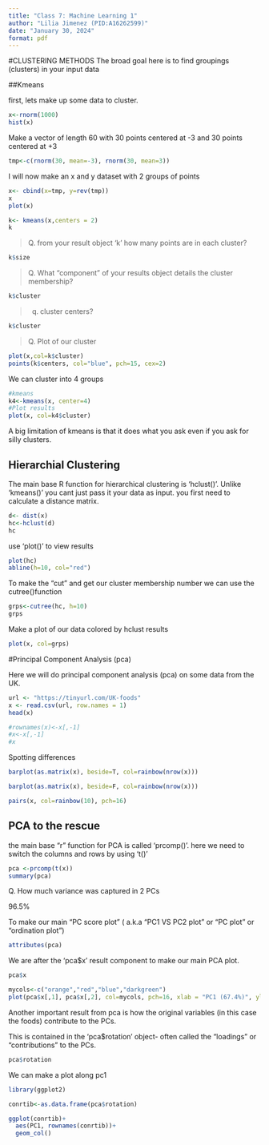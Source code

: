 ```yaml
---
title: "Class 7: Machine Learning 1"
author: "Lilia Jimenez (PID:A16262599)"
date: "January 30, 2024"
format: pdf
---
```


#CLUSTERING METHODS
The broad goal here is to find groupings (clusters) in your input data

##Kmeans

first, lets make up some data to cluster.

```r
x<-rnorm(1000)
hist(x)
```
Make a vector of length 60 with 30 points centered at -3 and 30 points centered at +3
```r
tmp<-c(rnorm(30, mean=-3), rnorm(30, mean=3))
```

I will now make an x and y dataset with 2 groups of points

```r
x<- cbind(x=tmp, y=rev(tmp))
x
plot(x)
```
```r
k<- kmeans(x,centers = 2)
k
```

>Q. from your result object 'k' how many points are in each cluster?

```r
k$size
```

>Q. What "component" of your results object details the cluster membership?

```r
k$cluster
```

>q. cluster centers?

```r
k$cluster
```

>Q. Plot of our cluster

```r
plot(x,col=k$cluster)
points(k$centers, col="blue", pch=15, cex=2)
```
We can cluster into 4 groups

```r
#kmeans
k4<-kmeans(x, center=4)
#Plot results
plot(x, col=k4$cluster)
```

A big limitation of kmeans is that it does what you ask even if you ask for silly clusters.

## Hierarchial Clustering

The main base R function for hierarchical clustering is 'hclust()'. Unlike 'kmeans()' you cant just pass it your data as input. you first need to calculate a distance matrix.

```r
d<- dist(x)
hc<-hclust(d)
hc
```

use 'plot()' to view results

```r
plot(hc)
abline(h=10, col="red")
```

To make the "cut" and get our cluster membership number  we can use the cutree()function

```r
grps<-cutree(hc, h=10)
grps
```

Make a plot of our data colored by hclust results

```r
plot(x, col=grps)
```

#Principal Component Analysis (pca)

Here we will do principal component analysis (pca) on some data from the UK.

```r
url <- "https://tinyurl.com/UK-foods"
x <- read.csv(url, row.names = 1)
head(x)
```

```r
#rownames(x)<-x[,-1]
#x<-x[,-1]
#x
```

Spotting differences

```r
barplot(as.matrix(x), beside=T, col=rainbow(nrow(x)))
```



```r
barplot(as.matrix(x), beside=F, col=rainbow(nrow(x)))
```




```r
pairs(x, col=rainbow(10), pch=16)
```
## PCA to the rescue

the main base "r" function for PCA is called 'prcomp()'. here we need to switch the columns and rows by using 't()'

```r
pca <-prcomp(t(x))
summary(pca)
```

Q. How much variance was captured in 2 PCs

96.5%

To make our main "PC score plot" ( a.k.a "PC1 VS PC2 plot" or "PC plot" or "ordination plot")

```r
attributes(pca)
```

We are after the 'pca$x' result component to make our main PCA plot.

```r
pca$x
```

```r
mycols<-c("orange","red","blue","darkgreen")
plot(pca$x[,1], pca$x[,2], col=mycols, pch=16, xlab = "PC1 (67.4%)", ylab = "PC2 (29%)")
```
Another important result from pca is how the original variables (in this case the foods) contribute to the PCs.

This is contained in the 'pca$rotation' object- often called the "loadings" or "contributions" to the PCs.

```r
pca$rotation
```

We can make a plot along pc1

```r
library(ggplot2)

conrtib<-as.data.frame(pca$rotation)

ggplot(conrtib)+
  aes(PC1, rownames(conrtib))+
  geom_col()
```





